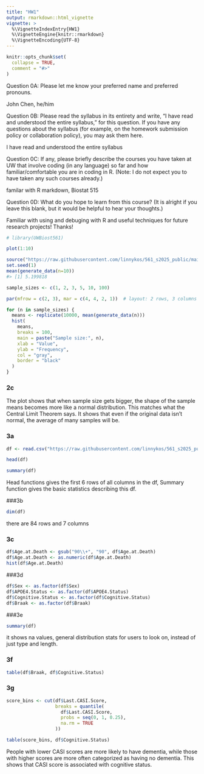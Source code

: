 ```yaml
---
title: "HW1"
output: rmarkdown::html_vignette
vignette: >
  %\VignetteIndexEntry{HW1}
  %\VignetteEngine{knitr::rmarkdown}
  %\VignetteEncoding{UTF-8}
---
```


```r
knitr::opts_chunk$set(
  collapse = TRUE,
  comment = "#>"
)
```

Question 0A: Please let me know your preferred name and preferred pronouns.

John Chen, he/him

Question 0B: Please read the syllabus in its entirety and write, "I have read and understood the entire syllabus," for this question. If you have any questions about the syllabus (for example, on the homework submission policy or collaboration policy), you may ask them here.

I have read and understood the entire syllabus

Question 0C: If any, please briefly describe the courses you have taken at UW that involve coding (in any language) so far and how familiar/comfortable you are in coding in R. (Note: I do not expect you to have taken any such courses already.)

familar with R markdown, Biostat 515

Question 0D: What do you hope to learn from this course? (It is alright if you leave this blank, but it would be helpful to hear your thoughts.)

Familiar with using and debuging with R and useful techniques for future research projects! Thanks!

```r
# library(UWBiost561)

plot(1:10)

```

```r
source("https://raw.githubusercontent.com/linnykos/561_s2025_public/main/HW1_files/generate_data.R")
set.seed(1)
mean(generate_data(n=10))
#> [1] 5.199818

sample_sizes <- c(1, 2, 3, 5, 10, 100)

par(mfrow = c(2, 3), mar = c(4, 4, 2, 1))  # layout: 2 rows, 3 columns

for (n in sample_sizes) {
  means <- replicate(10000, mean(generate_data(n)))
  hist(
    means,
    breaks = 100,
    main = paste("Sample size:", n),
    xlab = "Value",
    ylab = "Frequency",
    col = "gray",
    border = "black"
  )
}

```

### 2c

The plot shows that when sample size gets bigger, the shape of the sample means becomes more like a normal distribution. This matches what the Central Limit Theorem says. It shows that even if the original data isn't normal, the average of many samples will be.

### 3a

```r
df <- read.csv("https://raw.githubusercontent.com/linnykos/561_s2025_public/main/HW1_files/sea-ad.csv")

head(df)

summary(df)

```

Head functions gives the first 6 rows of all columns in the df, Summary function gives the basic statistics describing this df.

###3b

```r
dim(df)
```

there are 84 rows and 7 columns

### 3c

```r
df$Age.at.Death <- gsub("90\\+", "90", df$Age.at.Death)
df$Age.at.Death <- as.numeric(df$Age.at.Death)
hist(df$Age.at.Death)
```

###3d

```r
df$Sex <- as.factor(df$Sex)
df$APOE4.Status <- as.factor(df$APOE4.Status)
df$Cognitive.Status <- as.factor(df$Cognitive.Status)
df$Braak <- as.factor(df$Braak)

```

###3e

```r
summary(df)
```

it shows na values, general distribution stats for users to look on, instead of just type and length.

### 3f

```r
table(df$Braak, df$Cognitive.Status)
```

### 3g

```r
score_bins <- cut(df$Last.CASI.Score,
                  breaks = quantile(
                    df$Last.CASI.Score,
                    probs = seq(0, 1, 0.25),
                    na.rm = TRUE
                  ))

table(score_bins, df$Cognitive.Status)

```

People with lower CASI scores are more likely to have dementia, while those with higher scores are more often categorized as having no dementia. This shows that CASI score is associated with cognitive status.
